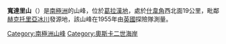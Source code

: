{{Coord|64|52|S|61|34|W||display=title}}

'''寬達里山'''（{{lang-en|Mount Quandary}}）是[[南極洲|南極洲]]的山峰，位於[[葛拉漢地|葛拉漢地]]，處於[[什韋角|什韋角]]西北面19公里，毗鄰[[赫克托里亞冰川|赫克托里亞冰川]]發源地，該山峰在1955年由[[英國|英國]]探險隊測量。

{{DEFAULTSORT:Mount Quandary}}
[[Category:南極洲山峰|Category:南極洲山峰]]
[[Category:奧斯卡二世海岸|Category:奧斯卡二世海岸]]


{{OscarIICoast-geo-stub}}